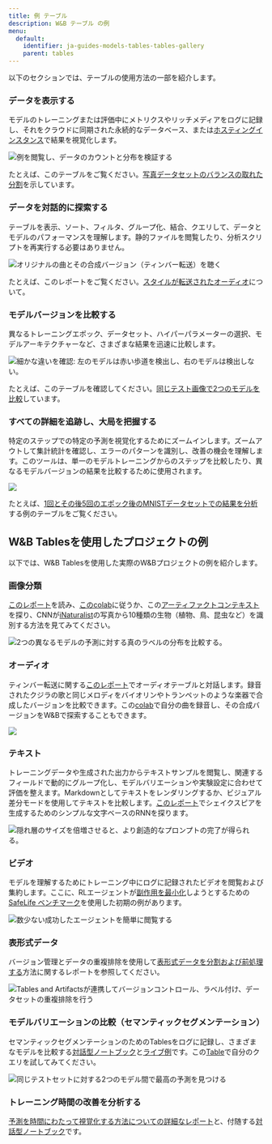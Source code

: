 ---
title: 例 テーブル
description: W&B テーブル の例
menu:
  default:
    identifier: ja-guides-models-tables-tables-gallery
    parent: tables
---

以下のセクションでは、テーブルの使用方法の一部を紹介します。

### データを表示する

モデルのトレーニングまたは評価中にメトリクスやリッチメディアをログに記録し、それをクラウドに同期された永続的なデータベース、または[ホスティングインスタンス](/ja/guides/hosting)で結果を視覚化します。

<Frame>
    <img src="/images/data_vis/tables_see_data.png" alt="例を閲覧し、データのカウントと分布を検証する" max-width="90%"  />
</Frame>

たとえば、このテーブルをご覧ください。[写真データセットのバランスの取れた分割](https://wandb.ai/stacey/mendeleev/artifacts/balanced_data/inat_80-10-10_5K/ab79f01e007113280018/files/data_split.table.json)を示しています。

### データを対話的に探索する

テーブルを表示、ソート、フィルタ、グループ化、結合、クエリして、データとモデルのパフォーマンスを理解します。静的ファイルを閲覧したり、分析スクリプトを再実行する必要はありません。

<Frame>
    <img src="/images/data_vis/explore_data.png" alt="オリジナルの曲とその合成バージョン（ティンバー転送）を聴く" max-width="90%"  />
</Frame>

たとえば、このレポートをご覧ください。[スタイルが転送されたオーディオ](https://wandb.ai/stacey/cshanty/reports/Whale2Song-W-B-Tables-for-Audio--Vmlldzo4NDI3NzM)について。

### モデルバージョンを比較する

異なるトレーニングエポック、データセット、ハイパーパラメーターの選択、モデルアーキテクチャーなど、さまざまな結果を迅速に比較します。

<Frame>
    <img src="/images/data_vis/compare_model_versions.png" alt="細かな違いを確認: 左のモデルは赤い歩道を検出し、右のモデルは検出しない。" max-width="90%"  />
</Frame>

たとえば、このテーブルを確認してください。[同じテスト画像で2つのモデルを比較](https://wandb.ai/stacey/evalserver_answers_2/artifacts/results/eval_Daenerys/c2290abd3d7274f00ad8/files/eval_results.table.json#b6dae62d4f00d31eeebf$eval_Bob)しています。

### すべての詳細を追跡し、大局を把握する

特定のステップでの特定の予測を視覚化するためにズームインします。ズームアウトして集計統計を確認し、エラーのパターンを識別し、改善の機会を理解します。このツールは、単一のモデルトレーニングからのステップを比較したり、異なるモデルバージョンの結果を比較するために使用されます。

<Frame>
    <img src="/images/data_vis/track_details.png"  />
</Frame>

たとえば、[1回とその後5回のエポック後のMNISTデータセットでの結果を分析](https://wandb.ai/stacey/mnist-viz/artifacts/predictions/baseline/d888bc05719667811b23/files/predictions.table.json#7dd0cd845c0edb469dec)する例のテーブルをご覧ください。

## W&B Tablesを使用したプロジェクトの例
以下では、W&B Tablesを使用した実際のW&Bプロジェクトの例を紹介します。

### 画像分類

[このレポート](https://wandb.ai/stacey/mendeleev/reports/Visualize-Data-for-Image-Classification--VmlldzozNjE3NjA)を読み、[このcolab](https://wandb.me/dsviz-nature-colab)に従うか、この[アーティファクトコンテキスト](https://wandb.ai/stacey/mendeleev/artifacts/val_epoch_preds/val_pred_gawf9z8j/2dcee8fa22863317472b/files/val_epoch_res.table.json)を探り、CNNが[iNaturalist](https://www.inaturalist.org/pages/developers)の写真から10種類の生物（植物、鳥、昆虫など）を識別する方法を見てみてください。

<Frame>
    <img src="/images/data_vis/image_classification.png" alt="2つの異なるモデルの予測に対する真のラベルの分布を比較する。" max-width="90%"  />
</Frame>

### オーディオ

ティンバー転送に関する[このレポート](https://wandb.ai/stacey/cshanty/reports/Whale2Song-W-B-Tables-for-Audio--Vmlldzo4NDI3NzM)でオーディオテーブルと対話します。録音されたクジラの歌と同じメロディをバイオリンやトランペットのような楽器で合成したバージョンを比較できます。この[colab](http://wandb.me/audio-transfer)で自分の曲を録音し、その合成バージョンをW&Bで探索することもできます。

<Frame>
    <img src="/images/data_vis/audio.png" max-width="90%"  />
</Frame>

### テキスト

トレーニングデータや生成された出力からテキストサンプルを閲覧し、関連するフィールドで動的にグループ化し、モデルバリエーションや実験設定に合わせて評価を整えます。Markdownとしてテキストをレンダリングするか、ビジュアル差分モードを使用してテキストを比較します。[このレポート](https://wandb.ai/stacey/nlg/reports/Visualize-Text-Data-Predictions--Vmlldzo1NzcwNzY)でシェイクスピアを生成するためのシンプルな文字ベースのRNNを探ります。

<Frame>
    <img src="/images/data_vis/shakesamples.png" alt="隠れ層のサイズを倍増させると、より創造的なプロンプトの完了が得られる。" max-width="90%"  />
</Frame>

### ビデオ

モデルを理解するためにトレーニング中にログに記録されたビデオを閲覧および集約します。ここに、RLエージェントが[副作用を最小化](https://wandb.ai/stacey/saferlife/artifacts/video/videos_append-spawn/c1f92c6e27fa0725c154/files/video_examples.table.json)しようとするための[SafeLife ベンチマーク](https://wandb.ai/safelife/v1dot2/benchmark)を使用した初期の例があります。

<Frame>
    <img src="/images/data_vis/video.png" alt="数少ない成功したエージェントを簡単に閲覧する" max-width="90%"  />
</Frame>

### 表形式データ

バージョン管理とデータの重複排除を使用して[表形式データを分割および前処理する](https://wandb.ai/dpaiton/splitting-tabular-data/reports/Tabular-Data-Versioning-and-Deduplication-with-Weights-Biases--VmlldzoxNDIzOTA1)方法に関するレポートを参照してください。

<Frame>
    <img src="/images/data_vis/tabs.png" alt="Tables and Artifactsが連携してバージョンコントロール、ラベル付け、データセットの重複排除を行う" max-width="90%"  />
</Frame>

### モデルバリエーションの比較（セマンティックセグメンテーション）

セマンティックセグメンテーションのためのTablesをログに記録し、さまざまなモデルを比較する[対話型ノートブック](https://wandb.me/dsviz-cars-demo)と[ライブ例](https://wandb.ai/stacey/evalserver_answers_2/artifacts/results/eval_Daenerys/c2290abd3d7274f00ad8/files/eval_results.table.json)です。この[Table](https://wandb.ai/stacey/evalserver_answers_2/artifacts/results/eval_Daenerys/c2290abd3d7274f00ad8/files/eval_results.table.json)で自分のクエリを試してみてください。

<Frame>
    <img src="/images/data_vis/comparing_model_variants.png" alt="同じテストセットに対する2つのモデル間で最高の予測を見つける" max-width="90%"  />
</Frame>

### トレーニング時間の改善を分析する

[予測を時間にわたって視覚化する方法についての詳細なレポート](https://wandb.ai/stacey/mnist-viz/reports/Visualize-Predictions-over-Time--Vmlldzo1OTQxMTk)と、付随する[対話型ノートブック](https://wandb.me/dsviz-mnist-colab)です。
